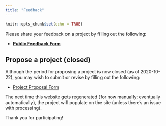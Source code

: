 ```yaml
---
title: "Feedback"
---
```


```r
knitr::opts_chunk$set(echo = TRUE)
```

Please share your feedback on a project by filling out the following:

- [**Public Feedback Form**](https://docs.google.com/forms/d/1tBOA6dEWcyh0u8KZ6pkfq5edvIO2u1CRtqQTyn2_q0Y/edit?gxids=7757)

## Propose a project (closed)

Although the period for proposing a project is now closed (as of 2020-10-22), you may wish to submit or revise by filling out the following:

- [Project Proposal Form](https://docs.google.com/forms/d/e/1FAIpQLScJYmipt-UFaPbLfluu8idM9qHTyLDSMFJLic_VXIj6qni6tQ/viewform){target="_blank"}

The next time this website gets regenerated (for now manually; eventually automatically), the project will populate on the site (unless there's an issue with processing).

Thank you for participating!
